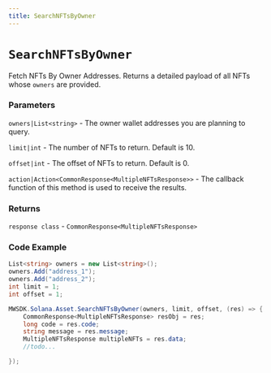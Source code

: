 ```yaml
---
title: SearchNFTsByOwner
---
```


# `SearchNFTsByOwner`

Fetch NFTs By Owner Addresses. Returns a detailed payload of all NFTs whose `owners` are provided.
### Parameters
`owners|List<string>` - The owner wallet addresses you are planning to query.

`limit|int` - The number of NFTs to return. Default is 10.

`offset|int` - The offset of NFTs to return. Default is 0.

`action|Action<CommonResponse<MultipleNFTsResponse>>` - The callback function of this method is used to receive the results.

### Returns
`response class` - `CommonResponse<MultipleNFTsResponse>`

### Code Example
```csharp
List<string> owners = new List<string>();
owners.Add("address_1");
owners.Add("address_2");
int limit = 1;
int offset = 1;

MWSDK.Solana.Asset.SearchNFTsByOwner(owners, limit, offset, (res) => {
    CommonResponse<MultipleNFTsResponse> resObj = res;
    long code = res.code;
    string message = res.message;
    MultipleNFTsResponse multipleNFTs = res.data;
    //todo...

});
```
